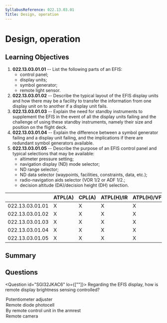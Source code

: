 ```yaml
---
SyllabusReference: 022.13.03.01
Title: Design, operation
---
```


# Design, operation

## Learning Objectives

1. **022.13.03.01.01** -- List the following parts of an EFIS:
   - control panel;
   - display units;
   - symbol generator;
   - remote light sensor.
2. **022.13.03.01.02** -- Describe the typical layout of the EFIS display units
   and how there may be a facility to transfer the information from one display
   unit on to another if a display unit fails.
3. **022.13.03.01.03** -- Explain the need for standby instruments to supplement
   the EFIS in the event of all the display units failing and the challenge of
   using these standby instruments, namely their size and position on the flight
   deck.
4. **022.13.03.01.04** -- Explain the difference between a symbol generator
   failing and a display unit failing, and the implications if there are
   redundant symbol generators available.
5. **022.13.03.01.05** -- Describe the purpose of an EFIS control panel and
   typical selections that may be available:
   - altimeter pressure setting;
   - navigation display (ND) mode selector;
   - ND range selector;
   - ND data selector (waypoints, facilities, constraints, data, etc.);
   - radio-navigation aids selector (VOR 1/2 or ADF 1/2.;
   - decision altitude (DA)/decision height (DH) selection.

|                 | ATPL(A) | CPL(A) | ATPL(H)/IR | ATPL(H)/VFR | CPL(H) | IR  | CBIR(A) |
| --------------- | ------- | ------ | ---------- | ----------- | ------ | --- | ------- |
| 022.13.03.01.01 | X       | X      | X          | X           | X      | X   |         |
| 022.13.03.01.02 | X       | X      | X          | X           | X      | X   |         |
| 022.13.03.01.03 | X       | X      | X          | X           | X      | X   |         |
| 022.13.03.01.04 | X       | X      | X          | X           | X      | X   |         |
| 022.13.03.01.05 | X       | X      | X          | X           | X      | X   |         |

## Summary

## Questions

<Question id="SGI32JKAC6" lo={[""]}>
  <Text variant="oneCorrect">
    Regarding the EFIS display, how is remote display brightness sensing
    controlled?
  </Text>
  <Option>Potentiometer adjuster</Option>
  <Option alwaysCorrect>Remote diode photocell</Option>
  <Option>By remote control unit in the armrest</Option>
  <Option>Remote camera</Option>
</Question>
